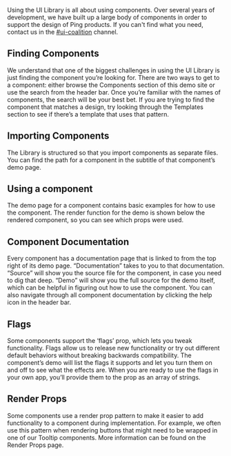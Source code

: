 Using the UI Library is all about using components. Over several years of development, we have built up a large body of components in order to support the design of Ping products. If you can't find what you need, contact us in the [#ui-coalition](https://pingidentity.slack.com/messages/C0P4USREK) channel.

## Finding Components
We understand that one of the biggest challenges in using the UI Library is just finding the component you’re looking for. There are two ways to get to a component: either browse the Components section of this demo site or use the search from the header bar. Once you’re familiar with the names of components, the search will be your best bet. If you are trying to find the component that matches a design, try looking through the Templates section to see if there’s a template that uses that pattern.

## Importing Components
The Library is structured so that you import components as separate files. You can find the path for a component in the subtitle of that component’s demo page.

## Using a component
The demo page for a component contains basic examples for how to use the component. The render function for the demo is shown below the rendered component, so you can see which props were used.

## Component Documentation
Every component has a documentation page that is linked to from the top right of its demo page. “Documentation” takes to you to that documentation. “Source” will show you the source file for the component, in case you need to dig that deep. “Demo” will show you the full source for the demo itself, which can be helpful in figuring out how to use the component. You can also navigate through all component documentation by clicking the help icon in the header bar.

## Flags
Some components support the ‘flags’ prop, which lets you tweak functionality. Flags allow us to release new functionality or try out different default behaviors without breaking backwards compatibility. The component’s demo will list the flags it supports and let you turn them on and off to see what the effects are. When you are ready to use the flags in your own app, you’ll provide them to the prop as an array of strings.

## Render Props
Some components use a render prop pattern to make it easier to add functionality to a component during implementation. For example, we often use this pattern when rendering buttons that might need to be wrapped in one of our Tooltip components. More information can be found on the Render Props page.
